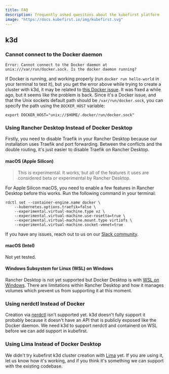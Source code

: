```yaml
---
title: FAQ
description: frequently asked quesitons about the kubefirst platform
image: "https://docs.kubefirst.io/img/kubefirst.svg"
---
```



<FAQ cloud="k3d" />

## k3d

### Cannot connect to the Docker daemon

```shell
Error: Cannot connect to the Docker daemon at unix:///var/run/docker.sock. Is the docker daemon running?
```

If Docker is running, and working properly (run `docker run hello-world` in your terminal to test it), but you get the error above while trying to create a cluster with k3d, it may be related to [this Docker issue](https://github.com/docker/for-mac/issues/6529). It was fixed a while ago, but it seems like the problem is back. Since it's a Docker issue, and that the Unix sockets default path should be `/var/run/docker.sock`, you can specify the path using the `DOCKER_HOST` variable:

```shell
export DOCKER_HOST="unix://$HOME/.docker/run/docker.sock"
```

### Using Rancher Desktop Instead of Docker Desktop

Firstly, you need to disable Traefik in your Rancher Desktop because our installation uses Traefik and port forwarding. Between the conflicts and the double routing, it's just easier to disable Traefik on Rancher Desktop.

#### macOS (Apple Silicon)

> This is experimental. It works, but all of the features it uses are considered beta or experimental by Rancher Desktop.

For Apple Silicon macOS, you need to enable a few features in Rancher Desktop before this works. Run the following command in your terminal:

```shell
rdctl set --container-engine.name docker \
    --kubernetes.options.traefik=false \
    --experimental.virtual-machine.type vz \
    --experimental.virtual-machine.use-rosetta=true \
    --experimental.virtual-machine.mount.type virtiofs \
    --experimental.virtual-machine.socket-vmnet=true
```

If you have any issues, reach out to us on our [Slack community](https://kubefirst.io/slack).

#### macOS (Intel)

Not yet tested.

#### Windows Subsystem for Linux (WSL) on Windows

Rancher Desktop is not yet supported but Docker Desktop is with [WSL on Windows](https://learn.microsoft.com/en-us/windows/wsl/install). There are limitations within Rancher Desktop and how it manages volumes which prevent us from supporting it at this moment.

### Using nerdctl Instead of Docker

Creation via [nerdctl](https://github.com/containerd/nerdctl) isn't supported yet. k3d doesn't fully support it probably because it doesn't have an API that is publicly exposed like the Docker daemon. We need k3d to support nerdctl and containerd on WSL before we can add support in kubefirst.

### Using Lima Instead of Docker Desktop

We didn't try kubefirst k3d cluster creation with [Lima](https://github.com/lima-vm/lima) yet. If you are using it, let us know how it's working, and if you think it's something we can support with the existing codebase.

